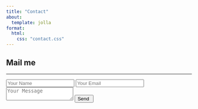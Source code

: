 ```yaml
---
title: "Contact"
about:
  template: jolla
format: 
  html:
    css: "contact.css"
---
```


```{=html}
<!DOCTYPE html>
<html lang="en">
<head>
    <meta charset="UTF-8">
    <meta name="viewport" content="width=device-width, initial-scale=1.0">
    <title>Contact</title>
    <link rel="stylesheet" href="styles.css"> 
</head>
<body>
    <div class="contact-container">
        <form action="https://api.web3forms.com/submit" method="POST" class="contact-left">
            <div class="contact-left-title">
                <h2>Mail me</h2>
                <hr>
            </div>
            <input type="hidden" name="access_key" value="06b8edd5-b593-46dd-a30b-113d5e98d2bc">
            <input type="text" name="name" placeholder="Your Name" class="contact-inputs" required>
            <input type="email" name="email" placeholder="Your Email" class="contact-inputs" required>
            <textarea name="message" placeholder="Your Message" class="contact-inputs" required></textarea>
            <button type="submit">Send <img src="arrow_icon.png" alt=""></button>
        </form>
        <div class="contact-right">
            <img src="Ed.jpg" alt="">
        </div>
    </div>
</body>
</html>
```


